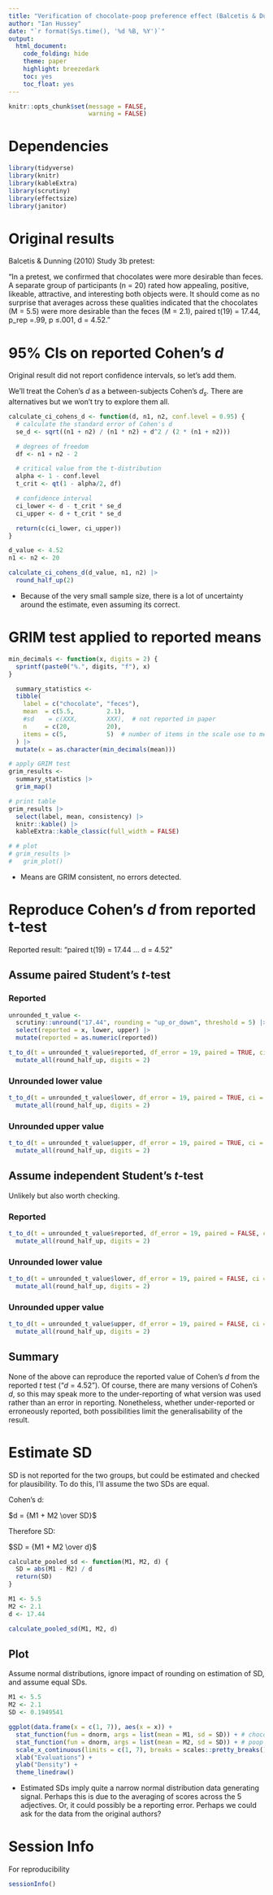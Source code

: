 ```yaml
---
title: "Verification of chocolate-poop preference effect (Balcetis & Dunning, 2010, study 3b pretest)"
author: "Ian Hussey"
date: "`r format(Sys.time(), '%d %B, %Y')`"
output:
  html_document:
    code_folding: hide
    theme: paper
    highlight: breezedark
    toc: yes
    toc_float: yes
---
```


```r

knitr::opts_chunk$set(message = FALSE,
                      warning = FALSE)

```

# Dependencies

```r

library(tidyverse)
library(knitr)
library(kableExtra)
library(scrutiny)
library(effectsize)
library(janitor)

```

# Original results

Balcetis & Dunning (2010) Study 3b pretest:

"In a pretest, we confirmed that chocolates were more desirable than feces. A separate group of participants (n = 20) rated how appealing, positive, likeable, attractive, and interesting both objects were. It should come as no surprise that averages across these qualities indicated that the chocolates (M = 5.5) were more desirable than the feces (M = 2.1), paired t(19) = 17.44, p_rep =.99, p ≤.001, d = 4.52."

# 95% CIs on reported Cohen's $d$

Original result did not report confidence intervals, so let's add them.

We'll treat the Cohen's $d$ as a between-subjects Cohen's $d_s$. There are alternatives but we won't try to explore them all.

```r

calculate_ci_cohens_d <- function(d, n1, n2, conf.level = 0.95) {
  # calculate the standard error of Cohen's d
  se_d <- sqrt((n1 + n2) / (n1 * n2) + d^2 / (2 * (n1 + n2)))

  # degrees of freedom
  df <- n1 + n2 - 2

  # critical value from the t-distribution
  alpha <- 1 - conf.level
  t_crit <- qt(1 - alpha/2, df)

  # confidence interval
  ci_lower <- d - t_crit * se_d
  ci_upper <- d + t_crit * se_d

  return(c(ci_lower, ci_upper))
}

d_value <- 4.52  
n1 <- n2 <- 20

calculate_ci_cohens_d(d_value, n1, n2) |>
  round_half_up(2)

```

- Because of the very small sample size, there is a lot of uncertainty around the estimate, even assuming its correct.

# GRIM test applied to reported means

```r

min_decimals <- function(x, digits = 2) {
  sprintf(paste0("%.", digits, "f"), x)
}

  summary_statistics <- 
  tibble(
    label = c("chocolate", "feces"),
    mean  = c(5.5,         2.1),
    #sd    = c(XXX,        XXX),  # not reported in paper
    n     = c(20,          20),
    items = c(5,           5)  # number of items in the scale use to measure this variable. Article states 5 items: "participants (n = 20) rated how appealing, positive, likeable, attractive, and interesting both objects were"
  ) |>
  mutate(x = as.character(min_decimals(mean))) 

# apply GRIM test
grim_results <- 
  summary_statistics |>
  grim_map() 

# print table
grim_results |>
  select(label, mean, consistency) |>
  knitr::kable() |>
  kableExtra::kable_classic(full_width = FALSE)

# # plot
# grim_results |>
#   grim_plot()

```

- Means are GRIM consistent, no errors detected.

# Reproduce Cohen's *d* from reported t-test

Reported result: "paired t(19) = 17.44 ... d = 4.52"

## Assume paired Student's *t*-test

### Reported

```r

unrounded_t_value <- 
  scrutiny::unround("17.44", rounding = "up_or_down", threshold = 5) |>
  select(reported = x, lower, upper) |>
  mutate(reported = as.numeric(reported))

t_to_d(t = unrounded_t_value$reported, df_error = 19, paired = TRUE, ci = 0.95, alternative = "two.sided") |>
  mutate_all(round_half_up, digits = 2)

```

### Unrounded lower value

```r

t_to_d(t = unrounded_t_value$lower, df_error = 19, paired = TRUE, ci = 0.95, alternative = "two.sided") |>
  mutate_all(round_half_up, digits = 2)

```

### Unrounded upper value

```r

t_to_d(t = unrounded_t_value$upper, df_error = 19, paired = TRUE, ci = 0.95, alternative = "two.sided") |>
  mutate_all(round_half_up, digits = 2)

```

## Assume independent Student's *t*-test 

Unlikely but also worth checking.

### Reported

```r

t_to_d(t = unrounded_t_value$reported, df_error = 19, paired = FALSE, ci = 0.95, alternative = "two.sided") |>
  mutate_all(round_half_up, digits = 2)

```

### Unrounded lower value

```r

t_to_d(t = unrounded_t_value$lower, df_error = 19, paired = FALSE, ci = 0.95, alternative = "two.sided") |>
  mutate_all(round_half_up, digits = 2)

```

### Unrounded upper value

```r

t_to_d(t = unrounded_t_value$upper, df_error = 19, paired = FALSE, ci = 0.95, alternative = "two.sided") |>
  mutate_all(round_half_up, digits = 2)

```

## Summary

None of the above can reproduce the reported value of Cohen's $d$ from the reported *t* test ("$d$ = 4.52"). Of course, there are many versions of Cohen's $d$, so this may speak more to the under-reporting of what version was used rather than an error in reporting. Nonetheless, whether under-reported or erroneously reported, both possibilities limit the generalisability of the result.

# Estimate SD

SD is not reported for the two groups, but could be estimated and checked for plausibility. To do this, I'll assume the two SDs are equal.

Cohen's d:

$d = {M1 + M2 \over SD}$

Therefore SD:

$SD = {M1 + M2 \over d}$

```r

calculate_pooled_sd <- function(M1, M2, d) {
  SD = abs(M1 - M2) / d
  return(SD)
}

M1 <- 5.5 
M2 <- 2.1
d <- 17.44

calculate_pooled_sd(M1, M2, d)

```

## Plot 

Assume normal distributions, ignore impact of rounding on estimation of SD, and assume equal SDs.

```r

M1 <- 5.5
M2 <- 2.1
SD <- 0.1949541

ggplot(data.frame(x = c(1, 7)), aes(x = x)) +
  stat_function(fun = dnorm, args = list(mean = M1, sd = SD)) + # chocolate
  stat_function(fun = dnorm, args = list(mean = M2, sd = SD)) + # poop
  scale_x_continuous(limits = c(1, 7), breaks = scales::pretty_breaks()) +
  xlab("Evaluations") +
  ylab("Density") +
  theme_linedraw()

```

- Estimated SDs imply quite a narrow normal distribution data generating signal. Perhaps this is due to the averaging of scores across the 5 adjectives. Or, it could possibly be a reporting error. Perhaps we could ask for the data from the original authors?

# Session Info

For reproducibility

```r

sessionInfo()

```


